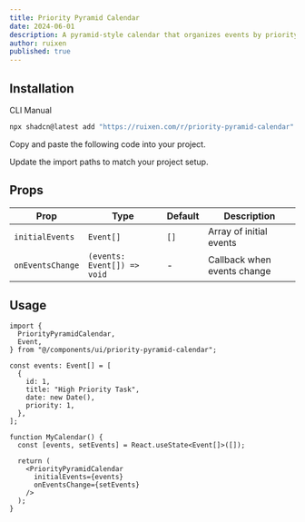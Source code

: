 ```yaml
---
title: Priority Pyramid Calendar
date: 2024-06-01
description: A pyramid-style calendar that organizes events by priority levels with visual hierarchy
author: ruixen
published: true
---
```


<ComponentPreview name="priority-pyramid-calendar-demo" />

## Installation

<Tabs defaultValue="cli">

<TabsList>
  <TabsTrigger value="cli">CLI</TabsTrigger>
  <TabsTrigger value="manual">Manual</TabsTrigger>
</TabsList>
<TabsContent value="cli">

```bash
npx shadcn@latest add "https://ruixen.com/r/priority-pyramid-calendar"
```

</TabsContent>

<TabsContent value="manual">

<Steps>

<Step>Copy and paste the following code into your project.</Step>

<ComponentSource name="priority-pyramid-calendar" />

<Step>Update the import paths to match your project setup.</Step>

</Steps>

</TabsContent>

</Tabs>

## Props

| Prop             | Type                        | Default | Description                 |
| ---------------- | --------------------------- | ------- | --------------------------- |
| `initialEvents`  | `Event[]`                   | `[]`    | Array of initial events     |
| `onEventsChange` | `(events: Event[]) => void` | -       | Callback when events change |

## Usage

```tsx
import {
  PriorityPyramidCalendar,
  Event,
} from "@/components/ui/priority-pyramid-calendar";

const events: Event[] = [
  {
    id: 1,
    title: "High Priority Task",
    date: new Date(),
    priority: 1,
  },
];

function MyCalendar() {
  const [events, setEvents] = React.useState<Event[]>([]);

  return (
    <PriorityPyramidCalendar
      initialEvents={events}
      onEventsChange={setEvents}
    />
  );
}
```
